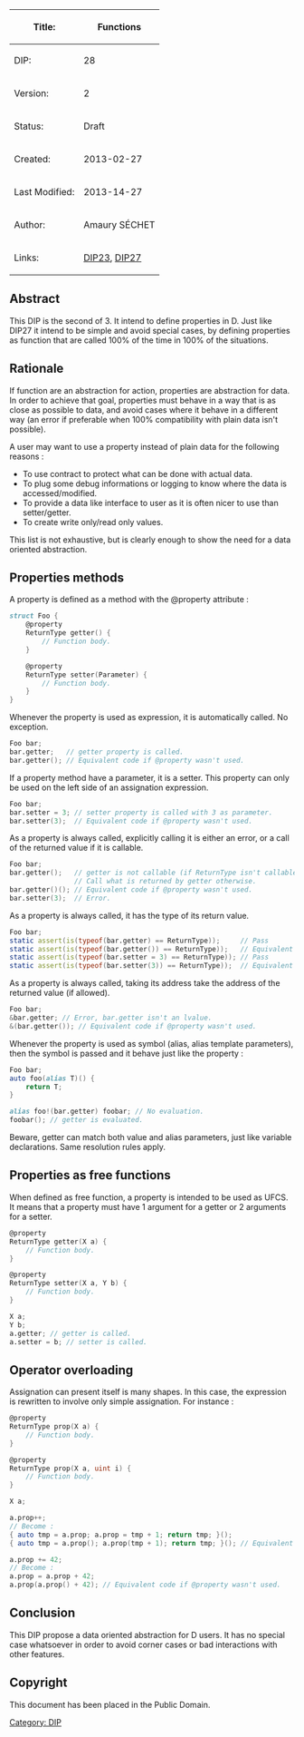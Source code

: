 {| class="wikitable"
!Title:	
!'''Functions'''
|-
|DIP:
|28
|-
|Version:
|2
|-
|Status:
|Draft
|-
|Created:
|2013-02-27
|-
|Last Modified:
|2013-14-27
|-
|Author:
|Amaury SÉCHET
|-
|Links:
| [[DIP23]], [[DIP27]]
|}

== Abstract ==
This DIP is the second of 3. It intend to define properties in D. Just like DIP27 it intend to be simple and avoid special cases, by defining properties as function that are called 100% of the time in 100% of the situations.

== Rationale ==

If function are an abstraction for action, properties are abstraction for data. In order to achieve that goal, properties must behave in a way that is as close as possible to data, and avoid cases where it behave in a different way (an error if preferable when 100% compatibility with plain data isn't possible).

A user may want to use a property instead of plain data for the following reasons :
* To use contract to protect what can be done with actual data.
* To plug some debug informations or logging to know where the data is accessed/modified.
* To provide a data like interface to user as it is often nicer to use than setter/getter.
* To create write only/read only values.

This list is not exhaustive, but is clearly enough to show the need for a data oriented abstraction.

== Properties methods ==

A property is defined as a method with the @property attribute :
<syntaxhighlight lang="d">
struct Foo {
    @property
    ReturnType getter() {
        // Function body.
    }

    @property
    ReturnType setter(Parameter) {
        // Function body.
    }
}
</syntaxhighlight>

Whenever the property is used as expression, it is automatically called. No exception.
<syntaxhighlight lang="d">
Foo bar;
bar.getter;   // getter property is called.
bar.getter(); // Equivalent code if @property wasn't used.
</syntaxhighlight>

If a property method have a parameter, it is a setter. This property can only be used on the left side of an assignation expression.
<syntaxhighlight lang="d">
Foo bar;
bar.setter = 3; // setter property is called with 3 as parameter.
bar.setter(3);  // Equivalent code if @property wasn't used.
</syntaxhighlight>

As a property is always called, explicitly calling it is either an error, or a call of the returned value if it is callable.
<syntaxhighlight lang="d">
Foo bar;
bar.getter();   // getter is not callable (if ReturnType isn't callable).
                // Call what is returned by getter otherwise.
bar.getter()(); // Equivalent code if @property wasn't used.
bar.setter(3);  // Error.
</syntaxhighlight>

As a property is always called, it has the type of its return value.
<syntaxhighlight lang="d">
Foo bar;
static assert(is(typeof(bar.getter) == ReturnType));     // Pass
static assert(is(typeof(bar.getter()) == ReturnType));   // Equivalent code if @property wasn't used.
static assert(is(typeof(bar.setter = 3) == ReturnType)); // Pass
static assert(is(typeof(bar.setter(3)) == ReturnType));  // Equivalent code if @property wasn't used.
</syntaxhighlight>

As a property is always called, taking its address take the address of the returned value (if allowed).
<syntaxhighlight lang="d">
Foo bar;
&bar.getter; // Error, bar.getter isn't an lvalue.
&(bar.getter()); // Equivalent code if @property wasn't used.
</syntaxhighlight>

Whenever the property is used as symbol (alias, alias template parameters), then the symbol is passed and it behave just like the property :
<syntaxhighlight lang="d">
Foo bar;
auto foo(alias T)() {
    return T;
}

alias foo!(bar.getter) foobar; // No evaluation.
foobar(); // getter is evaluated.
</syntaxhighlight>

Beware, getter can match both value and alias parameters, just like variable declarations. Same resolution rules apply.

== Properties as free functions ==

When defined as free function, a property is intended to be used as UFCS. It means that a property must have 1 argument for a getter or 2 arguments for a setter.

<syntaxhighlight lang="d">
@property
ReturnType getter(X a) {
    // Function body.
}

@property
ReturnType setter(X a, Y b) {
    // Function body.
}

X a;
Y b;
a.getter; // getter is called.
a.setter = b; // setter is called.
</syntaxhighlight>

== Operator overloading ==

Assignation can present itself is many shapes. In this case, the expression is rewritten to involve only simple assignation. For instance :
<syntaxhighlight lang="d">
@property
ReturnType prop(X a) {
    // Function body.
}

@property
ReturnType prop(X a, uint i) {
    // Function body.
}

X a;

a.prop++;
// Become :
{ auto tmp = a.prop; a.prop = tmp + 1; return tmp; }();
{ auto tmp = a.prop(); a.prop(tmp + 1); return tmp; }(); // Equivalent code if @property wasn't used.

a.prop += 42;
// Become :
a.prop = a.prop + 42;
a.prop(a.prop() + 42); // Equivalent code if @property wasn't used.
</syntaxhighlight>

== Conclusion ==

This DIP propose a data oriented abstraction for D users. It has no special case whatsoever in order to avoid corner cases or bad interactions with other features.

== Copyright ==
This document has been placed in the Public Domain.

[[Category: DIP]]